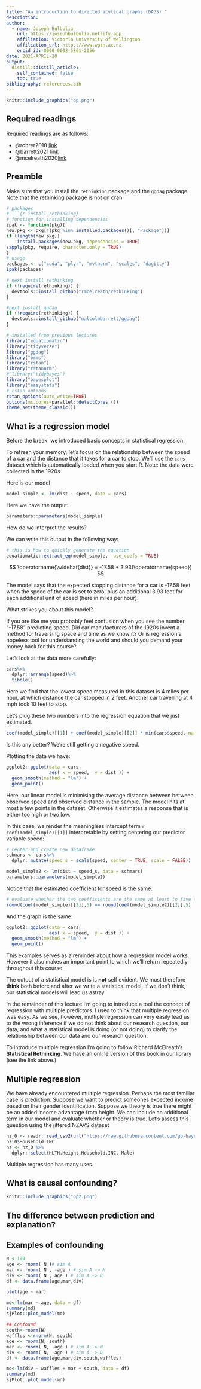 ```yaml
---
title: "An introduction to directed acylical graphs (DAGS) "
description: 
author:
  - name: Joseph Bulbulia
    url: https://josephbulbulia.netlify.app
    affiliation: Victoria University of Wellington
    affiliation_url: https://www.wgtn.ac.nz
    orcid_id: 0000-0002-5861-2056
date: 2021-APRIL-20 
output:
  distill::distill_article:
    self_contained: false
    toc: true
bibliography: references.bib
---
```


```r
knitr::include_graphics("op.png")
```

## Required readings

Required readings are as follows:

-   @rohrer2018 [link](https://journals.sagepub.com/doi/full/10.1177/2515245917745629)
-   @barrett2021 [link](https://cran.r-project.org/package=ggdag)
-   @mcelreath2020[link](https://tewaharoa.victoria.ac.nz/discovery/fulldisplay?docid=alma99179374299902386&context=L&vid=64VUW_INST:VUWNUI&search_scope=MyInst_and_CI&tab=all&lang=en)

## Preamble

Make sure that you install the `rethinking` package and the `ggdag` package. Note that the rethinking package is not on cran.

```r
# packages
# ```{r install_rethinking}
# function for installing dependencies
ipak <- function(pkg){
new.pkg <- pkg[!(pkg %in% installed.packages()[, "Package"])]
if (length(new.pkg)) 
    install.packages(new.pkg, dependencies = TRUE) 
sapply(pkg, require, character.only = TRUE)
}
# usage
packages <- c("coda", "plyr", "mvtnorm", "scales", "dagitty")
ipak(packages)

# next install rethinking
if (!require(rethinking)) {
  devtools::install_github("rmcelreath/rethinking")
}

#next install ggdag
if (!require(rethinking)) {
  devtools::install_github("malcolmbarrett/ggdag")
}

# installed from previous lectures
library("equatiomatic")
library("tidyverse")
library("ggdag")
library("brms")
library("rstan")
library("rstanarm")
# library("tidybayes")
library("bayesplot")
library("easystats")
# rstan options
rstan_options(auto_write=TRUE)
options(mc.cores=parallel::detectCores ())
theme_set(theme_classic())
```

## What is a regression model

Before the break, we introduced basic concepts in statistical regression.

To refresh your memory, let's focus on the relationship between the speed of a car and the distance that it takes for a car to stop. We'll use the `cars` dataset which is automatically loaded when you start R. Note: the data were collected in the 1920s

Here is our model

```r
model_simple <- lm(dist ~ speed, data = cars)
```

Here we have the output:

```r
parameters::parameters(model_simple)
```

How do we interpret the results?

We can write this output in the following way:

```r
# this is how to quickly generate the equation
equatiomatic::extract_eq(model_simple,  use_coefs = TRUE)
```

$$
\operatorname{\widehat{dist}} = -17.58 + 3.93(\operatorname{speed})
$$

The model says that the expected stopping distance for a car is -17.58 feet when the speed of the car is set to zero, plus an additional 3.93 feet for each additional unit of speed (here in miles per hour).

What strikes you about this model?

If you are like me you probably feel confusion when you see the number "-17.58" predicting speed. Did car manufacturers of the 1920s invent a method for traversing space and time as we know it? Or is regression a hopeless tool for understanding the world and should you demand your money back for this course?

Let's look at the data more carefully:

```r

cars%>%
  dplyr::arrange(speed)%>%
  tibble()
```

Here we find that the lowest speed measured in this dataset is 4 miles per hour, at which distance the car stopped in 2 feet. Another car travelling at 4 mph took 10 feet to stop.

Let's plug these two numbers into the regression equation that we just estimated.

```r
coef(model_simple)[[1]] + coef(model_simple)[[2]] * min(cars$speed, na.rm = FALSE)
```

Is this any better? We're still getting a negative speed.

Plotting the data we have:

```r
ggplot2::ggplot(data = cars, 
                aes( x = speed,  y = dist )) +
  geom_smooth(method = "lm") + 
  geom_point()
```

Here, our linear model is minimising the average distance between between observed speed and observed distance in the sample. The model hits at most a few points in the dataset. Otherwise it estimates a response that is either too high or two low.

In this case, we render the meaningless intercept term `r coef(model_simple)[[1]]` interpretable by setting centering our predictor variable speed:

```r
# center and create new dataframe
schmars <- cars%>%
  dplyr::mutate(speed_s = scale(speed, center = TRUE, scale = FALSE))

model_simple2 <- lm(dist ~ speed_s, data = schmars)
parameters::parameters(model_simple2)
```

Notice that the estimated coefficient for speed is the same:

```r
# evaluate whether the two coefficients are the same at least to five decimal places
round(coef(model_simple)[[2]],5) == round(coef(model_simple2)[[2]],5)
```

And the graph is the same:

```r
ggplot2::ggplot(data = cars, 
                aes( x = speed,  y = dist )) +
  geom_smooth(method = "lm") + 
  geom_point()
```

This examples serves as a reminder about how a regression model works. However it also makes an important point to which we'll return repeatedly throughout this course:

The output of a statistical model is is **not** self evident. We must therefore **think** both before and after we write a statistical model. If we don't think, our statistical models will lead us astray.

In the remainder of this lecture I'm going to introduce a tool the concept of regression with multiple predictors. I used to think that multiple regression was easy. As we see, however, multiple regression can very easily lead us to the wrong inference if we do not think about our research question, our data, and what a statistical model is doing (or not doing) to clarify the relationship between our data and our research question.

To introduce multiple regression I'm going to follow Richard McElreath's **Statistical Rethinking**. We have an online version of this book in our library (see the link above.)


## Multiple regression 

We have already encountered multiple regression. Perhaps the most familiar case is prediction. Suppose we want to predict someones expected income based on their gender identification. Suppose we theory is true there might be an added income advantage from height.  We can include an additional term in our model and evaluate whether or theory is true.   Let's assess this question using the jittered NZAVS dataset 

```r
nz_0 <- readr::read_csv2(url("https://raw.githubusercontent.com/go-bayes/psych-447/main/data/nz/nz.csv"))
nz_0$Household.INC
nz <- nz_0 %>%
  dplyr::select(HLTH.Height,Household.INC, Male)

```


Multiple regression has many uses.  



## What is causal confounding?

```r
knitr::include_graphics("op2.png")
```

## The difference between prediction and explanation?

## Examples of confounding

```r
N <-100
age <- rnorm( N )# sim A
mar <- rnorm( N , -age ) # sim A -> M
div <- rnorm( N , age ) # sim A -> D
df <- data.frame(age,mar,div)

plot(age ~ mar)

md<-lm(mar ~ age, data = df)
summary(md)
sjPlot::plot_model(md)
```

```r
## Confound 
south<-rnorm(N)
waffles <-rnorm(N, south)
age <- rnorm(N, south)
mar <- rnorm( N, -age ) # sim A -> M
div <- rnorm( N,  age ) # sim A -> D
df <- data.frame(age,mar,div,south,waffles)

md<-lm(div ~ waffles + mar + south, data = df)
summary(md)
sjPlot::plot_model(md)
```

